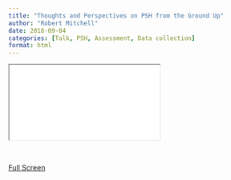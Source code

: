 ```yaml
---
title: "Thoughts and Perspectives on PSH from the Ground Up"
author: "Robert Mitchell"
date: 2018-09-04
categories: [Talk, PSH, Assessment, Data collection]
format: html
---
```


::: {.iframe-container}
<iframe class="iframe-responsive" scrolling="no" src="talk-2018-09-ucla-cpl.html"></iframe>
:::

<br>

<a href="/talks/2018-09-ucla-cpi/talk-2018-09-ucla-cpl.html#/" class="btn btn-secondary">Full Screen</a>
